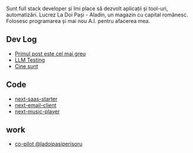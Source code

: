 
<NameTransition />

Sunt full stack developer și îmi place să dezvolt aplicații și tool-uri, automatizări. Lucrez La Doi Pași - Aladin, un magazin cu capital românesc. Folosesc programarea și mai nou A.I. pentru afacerea mea.

## Dev Log

- [Primul post este cel mai greu](/b/first-post)
- [LLM Testing](/b/test-mdx)
- [Cine sunt](/b/cine-sunt)

## Code

- [next-saas-starter](https://github.com/leerob/next-saas-starter)
- [next-email-client](https://github.com/leerob/next-email-client)
- [next-music-player](https://github.com/leerob/next-music-player)

## work

- [co-pilot @ladoipasiperisoru](https://aladin.ceverything.ro)
